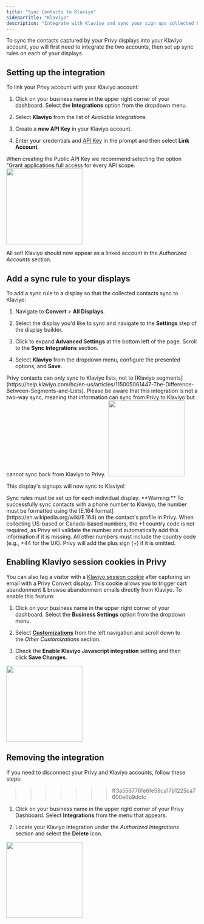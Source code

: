 ```yaml
---
title: "Sync Contacts to Klaviyo"
sidebarTitle: "Klaviyo"
description: "Integrate with Klaviyo and sync your sign ups collected by Privy."
---
```


To sync the contacts captured by your Privy displays into your Klaviyo account, you will first need to integrate the two accounts, then set up sync rules on each of your displays.

## Setting up the integration

To link your Privy account with your Klaviyo account:

1. Click on your business name in the upper right corner of your dashboard. Select the **Integrations** option from the dropdown menu.

2. Select **Klaviyo** from the list of *Available Integrations.*

3. Create a **new API Key** in your Klaviyo account.

4. Enter your credentials and [API Key](https://www.klaviyo.com/account#api-keys-tab) in the prompt and then select **Link Account**. 

<Note>
  When creating the Public API Key we recommend selecting the option "Grant applications full access for every API scope.
</Note>

<img height="200" src="/images/integrations/klaviyo-available-integrations.png" />

All set! Klaviyo should now appear as a linked account in the *Authorized Accounts* section.

## Add a sync rule to your displays

To add a sync rule to a display so that the collected contacts sync to Klaviyo:

1. Navigate to **Convert** > **All Displays**.

2. Select the display you'd like to sync and navigate to the **Settings** step of the display builder. 

3. Click to expand **Advanced Settings** at the bottom left of the page. Scroll to the **Sync Integrations** section.&#x20;

4. Select **Klaviyo** from the dropdown menu, configure the presented options, and **Save**.

<Warning>
  Privy contacts can only sync to Klaviyo lists, not to [Klaviyo segments](https://help.klaviyo.com/hc/en-us/articles/115005061447-The-Difference-Between-Segments-and-Lists). Please be aware that this integration is not a two-way sync, meaning that information can sync from Privy to Klaviyo but cannot sync back from Klaviyo to Privy. 
</Warning>

<img height="200" src="/images/integrations/klaviyo-sync-rule.gif" />

This display's signups will now sync to Klaviyo!

<Warning>
  Sync rules must be set up for each individual display.
</Warning>

<Warning>
  **Warning:** To successfully sync contacts with a phone number to Klaviyo, the number must be formatted using the [E.164 format](https://en.wikipedia.org/wiki/E.164) on the contact's profile in Privy. When collecting US-based or Canada-based numbers, the +1 country code is not required, as Privy will validate the number and automatically add this information if it is missing. All other numbers must include the country code (e.g., +44 for the UK). Privy will add the plus sign (+) if it is omitted. 
</Warning>

## Enabling Klaviyo session cookies in Privy

You can also tag a visitor with a [Klaviyo session cookie](https://help.klaviyo.com/hc/en-us/articles/360034666712-About-Cookies-in-Klaviyo#klaviyo-tracking-cookies1) after capturing an email with a Privy Convert display. This cookie allows you to trigger cart abandonment & browse abandonment emails directly from Klaviyo. To enable this feature: 

1. Click on your business name in the upper right corner of your dashboard. Select the **Business Settings** option from the dropdown menu. 

2. Select [**Customizations**](https://dashboard.privy.com/settings/customizations) from the left navigation and scroll down to the *Other Customizations* section. 

3. Check the **Enable Klaviyo Javascript integration** setting and then click **Save Changes**.

<img height="200" src="/images/integrations/klaviyo-session-cookie.gif" />

## Removing the integration

If you need to disconnect your Privy and Klaviyo accounts, follow these steps:

>>>>>>> ff3a556776fe6fe59ca17b1225ca7600e0b9dcfc
1. Click on your business name in the upper right corner of your Privy Dashboard. Select **Integrations** from the menu that appears.

2. Locate your Klaviyo integration under the *Authorized Integrations* section and select the **Delete** icon.

<img height="200" src="/images/integrations/klaviyo-remove.png" />